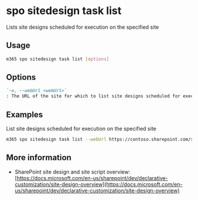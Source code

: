 
# spo sitedesign task list

Lists site designs scheduled for execution on the specified site

## Usage

```sh
m365 spo sitedesign task list [options]
```

## Options

```md defintion-list
`-u, --webUrl <webUrl>`
: The URL of the site for which to list site designs scheduled for execution
```

<Global />

## Examples

List site designs scheduled for execution on the specified site

```sh
m365 spo sitedesign task list --webUrl https://contoso.sharepoint.com/sites/team-a
```

## More information

- SharePoint site design and site script overview: [https://docs.microsoft.com/en-us/sharepoint/dev/declarative-customization/site-design-overview](https://docs.microsoft.com/en-us/sharepoint/dev/declarative-customization/site-design-overview)
